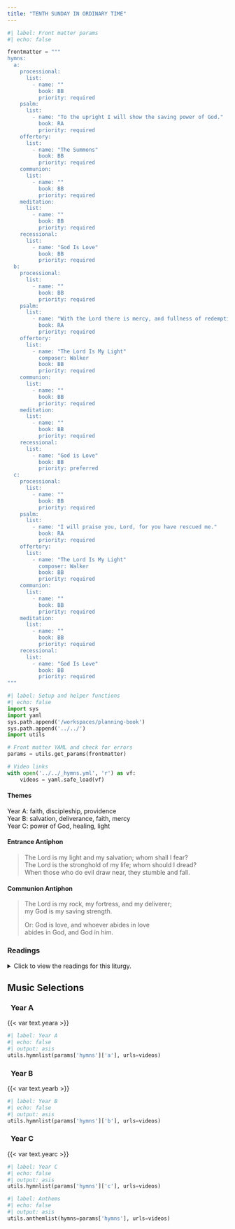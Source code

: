 ```yaml
---
title: "TENTH SUNDAY IN ORDINARY TIME"
---
```


```python
#| label: Front matter params
#| echo: false

frontmatter = """
hymns:
  a:
    processional:
      list:
        - name: ""
          book: BB
          priority: required
    psalm:
      list:
        - name: "To the upright I will show the saving power of God."
          book: RA
          priority: required
    offertory:
      list:
        - name: "The Summons"
          book: BB
          priority: required
    communion:
      list:
        - name: ""
          book: BB
          priority: required
    meditation:
      list:
        - name: ""
          book: BB
          priority: required
    recessional:
      list:
        - name: "God Is Love"
          book: BB
          priority: required
  b:
    processional:
      list:
        - name: ""
          book: BB
          priority: required
    psalm:
      list:
        - name: "With the Lord there is mercy, and fullness of redemption."
          book: RA
          priority: required
    offertory:
      list:
        - name: "The Lord Is My Light"
          composer: Walker
          book: BB
          priority: required
    communion:
      list:
        - name: ""
          book: BB
          priority: required
    meditation:
      list:
        - name: ""
          book: BB
          priority: required
    recessional:
      list:
        - name: "God is Love"
          book: BB
          priority: preferred
  c:
    processional:
      list:
        - name: ""
          book: BB
          priority: required
    psalm:
      list:
        - name: "I will praise you, Lord, for you have rescued me."
          book: RA
          priority: required
    offertory:
      list:
        - name: "The Lord Is My Light"
          composer: Walker
          book: BB
          priority: required
    communion:
      list:
        - name: ""
          book: BB
          priority: required
    meditation:
      list:
        - name: ""
          book: BB
          priority: required
    recessional:
      list:
        - name: "God Is Love"
          book: BB
          priority: required
"""
```

```python
#| label: Setup and helper functions
#| echo: false
import sys
import yaml
sys.path.append('/workspaces/planning-book')
sys.path.append('../../')
import utils

# Front matter YAML and check for errors
params = utils.get_params(frontmatter)

# Video links
with open('../../_hymns.yml', 'r') as vf:
    videos = yaml.safe_load(vf)
```

:::  {.red}
#### **Themes**
:::

[Year A:]{.red} faith, discipleship, providence  
[Year B:]{.red} salvation, deliverance, faith, mercy  
[Year C:]{.red} power of God, healing, light  

:::  {.red}
#### **Entrance Antiphon**
:::

> The Lord is my light and my salvation; whom shall I fear?  
> The Lord is the stronghold of my life; whom should I dread?  
> When those who do evil draw near, they stumble and fall.  

:::  {.red}
#### **Communion Antiphon**
:::

> The Lord is my rock, my fortress, and my deliverer;  
> my God is my saving strength.  
>  
> [Or:]{.red}
> God is love, and whoever abides in love  
> abides in God, and God in him.  

:::: {.content-visible when-format="html"}
::: {.red}
### Readings
:::

<details>
  <summary>Click to view the readings for this liturgy.</summary>

::: {.titlered}
### &nbsp; Year A
:::

::: {.red}
#### First Reading [PASSAGE]{style="float:right" .small}
:::

Text  
&emsp; indented as needed

***

::: {.red}
#### Responsorial Psalm [PASSAGE]{style="float:right" .small}
:::

**[℟.]{.red}** **REFRAIN**  

Verse one,  
&emsp; indented as needed. **[℟.]{.red}**  

Verse two,  
&emsp; and so on as needed. **[℟.]{.red}**  

Verse three,  
&emsp; and so on as needed. **[℟.]{.red}**  

Verse four,  
&emsp; and so on as needed. **[℟.]{.red}**  

***

::: {.red}
#### Second Reading [PASSAGE]{style="float:right" .small}
:::

Text

***

::: {.red}
#### Gospel Acclamation [PASSAGE]{style="float:right" .small}
:::

**[℟.]{.red}** **Alleluia, alleluia.**  
Verse **[℟.]{.red}**

***

::: {.red}
#### Gospel [PASSAGE]{style="float:right" .small}
:::

Text

::: {.centered}
{{< var symbols.cross >}} &nbsp; {{< var symbols.cross >}} &nbsp; {{< var symbols.cross >}}
:::

::: {.titlered}
### &nbsp; Year B
:::

::: {.red}
#### First Reading [Genesis 3:9-15]{style="float:right" .small}
:::

After the man, Adam, had eaten of the tree,  
the LORD God called to the man and asked him, "Where are you?"  
He answered, "I heard you in the garden;  
but I was afraid, because I was naked,  
so I hid myself."  
Then he asked, "Who told you that you were naked?  
You have eaten, then,  
from the tree of which I had forbidden you to eat!"  
The man replied, "The woman whom you put here with me—  
she gave me fruit from the tree, and so I ate it."  
The LORD God then asked the woman,  
"Why did you do such a thing?"  
The woman answered, "The serpent tricked me into it, so I ate it."  

Then the LORD God said to the serpent:  
"Because you have done this, you shall be banned  
from all the animals  
and from all the wild creatures;  
on your belly shall you crawl,  
and dirt shall you eat  
all the days of your life.  
I will put enmity between you and the woman,  
and between your offspring and hers;  
he will strike at your head,  
while you strike at his heel."  

***

::: {.red}
#### Responsorial Psalm [Psalm 130:1-2, 3-4, 5-6, 7-8]{style="float:right" .small}
:::

**[℟.]{.red}** **With the Lord there is mercy, and fullness of redemption.**  

Out of the depths I cry to you, O LORD;  
LORD, hear my voice!  
Let your ears be attentive  
to my voice in supplication. **[℟.]{.red}**  

If you, O LORD, mark iniquities,  
LORD, who can stand?  
But with you is forgiveness,  
that you may be revered. **[℟.]{.red}**  

I trust in the LORD;  
my soul trusts in his word.  
More than sentinels wait for the dawn,  
let Israel wait for the LORD. **[℟.]{.red}**  

For with the LORD is kindness  
and with him is plenteous redemption  
and he will redeem Israel  
from all their iniquities. **[℟.]{.red}**  

***

::: {.red}
#### Second Reading [2 Corinthians 4:13—5:1]{style="float:right" .small}
:::

Brothers and sisters:  
Since we have the same spirit of faith,  
according to what is written, *I believed, therefore I spoke*,  
we too believe and therefore we speak,  
knowing that the one who raised the Lord Jesus  
will raise us also with Jesus  
and place us with you in his presence.  
Everything indeed is for you,  
so that the grace bestowed in abundance on more and more people  
may cause the thanksgiving to overflow for the glory of God.  
Therefore, we are not discouraged;  
rather, although our outer self is wasting away,  
our inner self is being renewed day by day.  
For this momentary light affliction  
is producing for us an eternal weight of glory  
beyond all comparison,  
as we look not to what is seen but to what is unseen;  
for what is seen is transitory, but what is unseen is eternal.  
For we know that if our earthly dwelling, a tent,  
should be destroyed,  
we have a building from God,  
a dwelling not made with hands, eternal in heaven.  

***

::: {.red}
#### Gospel Acclamation [John 12:31b-32]{style="float:right" .small}
:::

**[℟.]{.red}** **Alleluia, alleluia.**  
Now the ruler of the world will be driven out, says the Lord;  
and when I am lifted up from the earth, I will draw everyone to myself. **[℟.]{.red}**  

***

::: {.red}
#### Gospel [Mark 3:20-35]{style="float:right" .small}
:::

Jesus came home with his disciples.  
Again the crowd gathered,  
making it impossible for them even to eat.  
When his relatives heard of this they set out to seize him,  
for they said, "He is out of his mind."  
The scribes who had come from Jerusalem said,  
"He is possessed by Beelzebul,"  
and "By the prince of demons he drives out demons."  

Summoning them, he began to speak to them in parables,  
"How can Satan drive out Satan?  
If a kingdom is divided against itself,  
that kingdom cannot stand.  
And if a house is divided against itself,  
that house will not be able to stand.  
And if Satan has risen up against himself  
and is divided, he cannot stand;  
that is the end of him.  
But no one can enter a strong man's house to plunder his property  
unless he first ties up the strong man.  
Then he can plunder the house.  
Amen, I say to you,  
all sins and all blasphemies that people utter will be  
forgiven them.  
But whoever blasphemes against the Holy Spirit  
will never have forgiveness,  
but is guilty of an everlasting sin."  
For they had said, "He has an unclean spirit."  

His mother and his brothers arrived.  
Standing outside they sent word to him and called him.  
A crowd seated around him told him,  
"Your mother and your brothers and your sisters  
are outside asking for you."  
But he said to them in reply,  
"Who are my mother and my brothers?"  
And looking around at those seated in the circle he said,  
"Here are my mother and my brothers.  
For whoever does the will of God  
is my brother and sister and mother."  

::: {.centered}
{{< var symbols.cross >}} &nbsp; {{< var symbols.cross >}} &nbsp; {{< var symbols.cross >}}
:::

::: {.titlered}
### &nbsp; Year C
:::

::: {.red}
#### First Reading [1 Kings 17:17-24]{style="float:right" .small}
:::

Elijah went to Zarephath of Sidon to the house of a widow.  
The son of the mistress of the house fell sick,  
and his sickness grew more severe until he stopped breathing.  
So she said to Elijah,  
“Why have you done this to me, O man of God?  
Have you come to me to call attention to my guilt  
and to kill my son?”  
Elijah said to her, “Give me your son.”  
Taking him from her lap, he carried the son to the upper room  
where he was staying, and put him on his bed.  
Elijah called out to the LORD:  
“O LORD, my God,  
will you afflict even the widow with whom I am staying  
by killing her son?”  
Then he stretched himself out upon the child three times  
and called out to the LORD:  
“O LORD, my God,  
let the life breath return to the body of this child.”  
The LORD heard the prayer of Elijah;  
the life breath returned to the child’s body and he revived.  
Taking the child, Elijah brought him down into the house  
from the upper room and gave him to his mother.  
Elijah said to her, “See! Your son is alive.”  
The woman replied to Elijah,  
“Now indeed I know that you are a man of God.  
The word of the LORD comes truly from your mouth.”  

***

::: {.red}
#### Responsorial Psalm [Psalm 30:2, 4, 5-6, 11, 12, 13]{style="float:right" .small}
:::

**[℟.]{.red}** **I will praise you, Lord, for you have rescued me.**  

I will extol you, O LORD, for you drew me clear  
and did not let my enemies rejoice over me.  
O LORD, you brought me up from the nether world;  
you preserved me from among those going down into the pit. **[℟.]{.red}**  

Sing praise to the LORD, you his faithful ones,  
and give thanks to his holy name.  
For his anger lasts but a moment;  
a lifetime, his good will.  
At nightfall, weeping enters in,  
but with the dawn, rejoicing. **[℟.]{.red}**  

Hear, O LORD, and have pity on me;  
O LORD, be my helper.  
You changed my mourning into dancing;  
O LORD, my God, forever will I give you thanks. **[℟.]{.red}**  

***

::: {.red}
#### Second Reading [Galatians 1:11-19]{style="float:right" .small}
:::

I want you to know, brothers and sisters,  
that the gospel preached by me is not of human origin.  
For I did not receive it from a human being, nor was I taught it,  
but it came through a revelation of Jesus Christ.  

For you heard of my former way of life in Judaism,  
how I persecuted the church of God beyond measure  
and tried to destroy it, and progressed in Judaism  
beyond many of my contemporaries among my race,  
since I was even more a zealot for my ancestral traditions.  
But when God, who from my mother's womb had set me apart  
and called me through his grace,  
was pleased to reveal his Son to me,  
so that I might proclaim him to the Gentiles,  
I did not immediately consult flesh and blood,  
nor did I go up to Jerusalem  
to those who were apostles before me;  
rather, I went into Arabia and then returned to Damascus.  

Then after three years I went up to Jerusalem  
to confer with Cephas and remained with him for fifteen days.  
But I did not see any other of the apostles,  
only James the brother of the Lord.  

***

::: {.red}
#### Gospel Acclamation [Luke 7:16]{style="float:right" .small}
:::

**[℟.]{.red}** **Alleluia, alleluia.**  
A great prophet has risen in our midst  
God has visited his people. **[℟.]{.red}** 

***

::: {.red}
#### Gospel [Luke 7:11-17]{style="float:right" .small}
:::

Jesus journeyed to a city called Nain,  
and his disciples and a large crowd accompanied him.  
As he drew near to the gate of the city,  
a man who had died was being carried out,  
the only son of his mother, and she was a widow.  
A large crowd from the city was with her.  
When the Lord saw her,  
he was moved with pity for her and said to her,  
“Do not weep.”  
He stepped forward and touched the coffin;  
at this the bearers halted,  
and he said, “Young man, I tell you, arise!”  
The dead man sat up and began to speak,  
and Jesus gave him to his mother.  
Fear seized them all, and they glorified God, crying out  
“A great prophet has arisen in our midst,“  
and “God has visited his people.”  
This report about him spread through the whole of Judea  
and in all the surrounding region.  

::: {.centered}
{{< var symbols.cross >}} &nbsp; {{< var symbols.cross >}} &nbsp; {{< var symbols.cross >}}
:::

</details>
::::

::: {.red}
## Music Selections
:::

::: {.titlered}
### &nbsp; Year A
:::
{{< var text.yeara >}}

```python
#| label: Year A
#| echo: false
#| output: asis
utils.hymnlist(params['hymns']['a'], urls=videos)
```

::: {.titlered}
### &nbsp; Year B
:::
{{< var text.yearb >}}

```python
#| label: Year B
#| echo: false
#| output: asis
utils.hymnlist(params['hymns']['b'], urls=videos)
```

::: {.titlered}
### &nbsp; Year C
:::
{{< var text.yearc >}}

```python
#| label: Year C
#| echo: false
#| output: asis
utils.hymnlist(params['hymns']['c'], urls=videos)
```


```python
#| label: Anthems
#| echo: false
#| output: asis
utils.anthemlist(hymns=params['hymns'], urls=videos)
```
